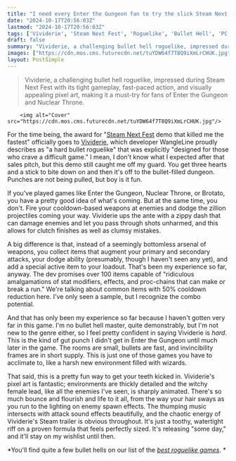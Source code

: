 ```yaml
---
title: "I need every Enter the Gungeon fan to try the slick Steam Next Fest demo for this bullet hell roguelike 'designed for those who crave a difficult game'"
date: "2024-10-17T20:56:03Z"
lastmod: "2024-10-17T20:56:03Z"
tags: ['Vividerie', 'Steam Next Fest', 'Roguelike', 'Bullet Hell', 'PC', 'Indie']
draft: false
summary: "Vividerie, a challenging bullet hell roguelike, impressed during Steam Next Fest with its tight gameplay, fast-paced action, and visually appealing pixel art, making it a must-try for fans of Enter the Gungeon and Nuclear Throne."
images: ["https://cdn.mos.cms.futurecdn.net/tuYDW64f7T8Q9iXmLrCHUK.jpg"]
layout: PostSimple
---
```

> Vividerie, a challenging bullet hell roguelike, impressed during Steam Next Fest with its tight gameplay, fast-paced action, and visually appealing pixel art, making it a must-try for fans of Enter the Gungeon and Nuclear Throne.


        <img alt="Cover" src="https://cdn.mos.cms.futurecdn.net/tuYDW64f7T8Q9iXmLrCHUK.jpg"/>
        
For the time being, the award for "[<u>Steam Next Fest</u>](https://www.gamesradar.com/tag/steam-next-fest/) demo that killed me the fastest" officially goes to [<u>Vividerie</u>](https://store.steampowered.com/app/1769200/Vividerie/), which developer WangleLine proudly describes as "a hard bullet roguelike" that was explicitly "designed for those who crave a difficult game." I mean, I don't know what I expected after that sales pitch, but this demo still caught me off my guard. You get three hearts and a stick to bite down on and then it's off to the bullet-filled dungeon. Punches are not being pulled, but boy is it fun. 

If you've played games like Enter the Gungeon, Nuclear Throne, or Brotato, you have a pretty good idea of what's coming. But at the same time, you don't. Fire your cooldown-based weapons at enemies and dodge the zillion projectiles coming your way. Vividerie ups the ante with a zippy dash that can damage enemies and let you pass through shots unharmed, and this allows for clutch finishes as well as clumsy mistakes. 

A big difference is that, instead of a seemingly bottomless arsenal of weapons, you collect items that augment your primary and secondary attacks, your dodge ability (presumably, though I haven't seen any yet), and add a special active item to your loadout. That's been my experience so far, anyway. The dev promises over 100 items capable of "ridiculous amalgamations of stat modifiers, effects, and proc-chains that can make or break a run." We're talking about common items with 50% cooldown reduction here. I've only seen a sample, but I recognize the combo potential. 

And that has only been my experience so far because I haven't gotten very far in this game. I'm no bullet hell master, quite demonstrably, but I'm not new to the genre either, so I feel pretty confident in saying Vividerie is *hard*. This is the kind of gut punch I didn't get in Enter the Gungeon until much later in the game. The rooms are small, bullets are fast, and invincibility frames are in short supply. This is just one of those games you have to acclimate to, like a harsh new environment filled with wizards. 

That said, this is a pretty fun way to get your teeth kicked in. Vividerie's pixel art is fantastic; environments are thickly detailed and the witchy female lead, like all the enemies I've seen, is sharply animated. There's so much bounce and flourish and life to it all, from the way your hair sways as you run to the lighting on enemy spawn effects. The thumping music intersects with attack sound effects beautifully, and the chaotic energy of Vividerie's Steam trailer is obvious throughout. It's just a toothy, watertight riff on a proven formula that feels perfectly sized. It's releasing "some day," and it'll stay on my wishlist until then. 

*You'll find quite a few bullet hells on our list of the *[<u><em>best roguelike games</em></u>](https://www.gamesradar.com/best-roguelikes-roguelites/)*. *
        